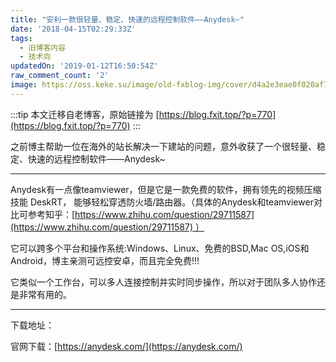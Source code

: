 ```yaml
---
title: "安利一款很轻量、稳定、快速的远程控制软件——Anydesk~"
date: '2018-04-15T02:29:33Z'
tags:
  - 旧博客内容
  - 技术向
updatedOn: '2019-01-12T16:50:54Z'
raw_comment_count: '2'
image: https://oss.keke.su/image/old-fxblog-img/cover/d4a2e3eae0f020af71273bc086f78b85.jpg
---
```


:::tip
本文迁移自老博客，原始链接为 [https://blog.fxit.top/?p=770](https://blog.fxit.top/?p=770)
:::

之前博主帮助一位在海外的站长解决一下建站的问题，意外收获了一个很轻量、稳定、快速的远程控制软件——Anydesk~

<hr />

Anydesk有一点像teamviewer，但是它是一款免费的软件，拥有领先的视频压缩技能 DeskRT， 能够轻松穿透防火墙/路由器。（具体的Anydesk和teamviewer对比可参考知乎：[https://www.zhihu.com/question/29711587](https://www.zhihu.com/question/29711587) ）

它可以跨多个平台和操作系统\:Windows、Linux、免费的BSD,Mac OS,iOS和Android，博主亲测可远控安卓，而且完全免费!!!

它类似一个工作台，可以多人连接控制并实时同步操作，所以对于团队多人协作还是非常有用的。

<hr />

下载地址：

官网下载：[https://anydesk.com/](https://anydesk.com/)
